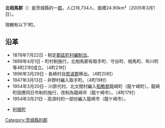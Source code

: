 {{日本郡
| 郡 = 北相馬郡
| 日文原名 = 北相馬郡
| 平假名 = きたそうまぐん
| 羅馬字拼音 = Kitasōma-gun
| 地圖 =
| 都道府縣 = 茨城縣
| 編號 = 
| 町 = 1
| 村 = 
| 經度 = 
| 緯度 = 
| 註記 = 
|}}
'''北相馬郡'''（{{jpn|j=北相馬郡|hg=きたそうまぐん|rm=Kitasōma gun|f=y}}）是茨城縣的一[[郡|郡]]。人口18,734人、面積24.90km²（2005年3月1日）。

現轄有以下1町。

==沿革==
*1878年7月22日 - 制定[[郡區町村編制法|郡區町村編制法]]。
*1889年4月1日 - 町村制施行，北相馬郡有取手町、守谷町、相馬町、布川町等4町21村成立。（4町21村）
*1896年3月29日 - 長崎村自[[筑波郡|筑波郡]]移出。（4町20村）
*1947年3月13日 - 井野村編入取手町。（4町19村）
*1954年3月20日 - 川原代村、北文間村編入[[稻敷郡|稻敷郡]]龍崎町（龍ケ崎町）。龍崎町因應同日市制的施行，改制為龍崎市（龍ケ崎市）。（4町17村）
*1954年3月21日 - 高須村的一部份編入龍崎市（龍ケ崎市）。

*[[利根町|利根町]]

{{茨城縣}}

[[Category:茨城縣的郡|Category:茨城縣的郡]]